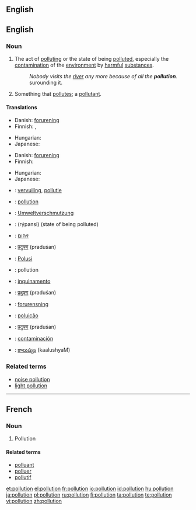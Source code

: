 
== English ==
{{wikipedia}}
==English==

===Noun===
{{en-noun}}

# The act of [[polluting]] or the state of being [[polluted]], especially the [[contamination]] of the [[environment]] by [[harmful]] [[substance]]s.
#: ''Nobody visits the [[river]] any more because of all  the '''pollution'''.'' surounding it.
# Something that [[pollute]]s; a [[pollutant]].

====Translations====
{{trans-top|the contamination of the environment by harmful substances}}
* Danish: [[forurening]] {{c}}
* Finnish: {{t-|fi|saastuminen}} {{qualifier|state}}, {{t-|fi|saastuttaminen}} {{qualifier|act}}
{{trans-mid}}
* Hungarian: {{t|hu|környezetszennyezés}}
* Japanese: {{t|ja|sc=Jpan|汚染|tr=osen}}
{{trans-bottom}}

{{trans-top|something that pollutes; a pollutant}}
* Danish: [[forurening]] {{c}}
* Finnish: {{t-|fi|saaste}}
{{trans-mid}}
* Hungarian: {{t|hu|szennyeződés}}
* Japanese: {{t|ja|sc=Jpan|汚染物質|tr=osen-busshitsu}}
{{trans-bottom}}

{{checktrans-top}}
* {{ttbc|Dutch}}: [[vervuiling]], [[pollutie]]
* {{ttbc|French}}: [[pollution]] {{f}}
* {{ttbc|German}}: [[Umweltverschmutzung]]
* {{ttbc|Greek}}: {{t|el|ρύπανση|f|sc=Grek}} (rýpansi) (state of being polluted)
* {{ttbc|Hebrew}}: [[זיהום]]
* {{ttbc|Hindi}}: [[प्रदुषण]] (praduśan)
* {{ttbc|Indonesian}}: [[Polusi]]
* {{ttbc|Interlingua}}: pollution
{{checktrans-mid}}
* {{ttbc|Italian}}: [[inquinamento]]
* {{ttbc|Marathi}}: [[प्रदुषण]] (praduśan)
* {{ttbc|Norwegian}}: [[forurensning]]
* {{ttbc|Portuguese}}: [[poluição]] {{f}}
* {{ttbc|Sanskrit}}: [[प्रदुषण]] (praduśan)
* {{ttbc|Spanish}}: [[contaminación]]
* {{ttbc|Telugu}}: [[కాలుష్యం]] (kaalushyaM)
{{checktrans-bottom}}

===Related terms===
* [[noise pollution]]
* [[light pollution]]

----

==French==

===Noun===
{{fr-noun|f}}

# Pollution

====Related terms====
* [[polluant]]
* [[polluer]]
* [[pollutif]]

[[et:pollution]]
[[el:pollution]]
[[fr:pollution]]
[[io:pollution]]
[[id:pollution]]
[[hu:pollution]]
[[ja:pollution]]
[[pl:pollution]]
[[ru:pollution]]
[[fi:pollution]]
[[ta:pollution]]
[[te:pollution]]
[[vi:pollution]]
[[zh:pollution]]